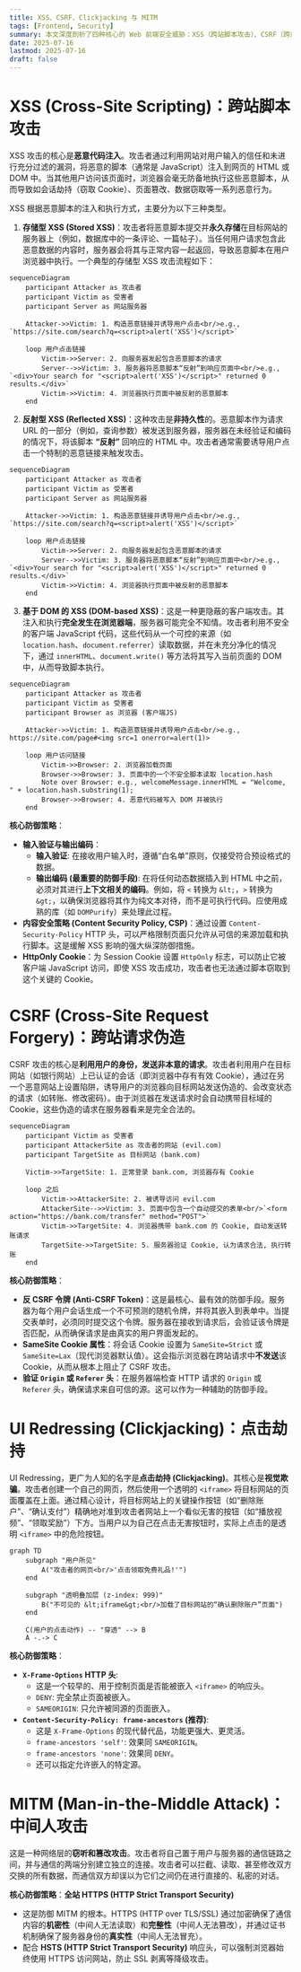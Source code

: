 ```yaml
---
title: XSS、CSRF、Clickjacking 与 MITM
tags: [Frontend, Security]
summary: 本文深度剖析了四种核心的 Web 前端安全威胁：XSS（跨站脚本攻击）、CSRF（跨站请求伪造）、UI Redressing（点击劫持）和 MITM（中间人攻击）。
date: 2025-07-16
lastmod: 2025-07-16
draft: false
---
```

# XSS (Cross-Site Scripting)：跨站脚本攻击

XSS 攻击的核心是**恶意代码注入**。攻击者通过利用网站对用户输入的信任和未进行充分过滤的漏洞，将恶意的脚本（通常是 JavaScript）注入到网页的 HTML 或 DOM 中。当其他用户访问该页面时，浏览器会毫无防备地执行这些恶意脚本，从而导致如会话劫持（窃取 Cookie）、页面篡改、数据窃取等一系列恶意行为。

XSS 根据恶意脚本的注入和执行方式，主要分为以下三种类型。

1. **存储型 XSS (Stored XSS)**：攻击者将恶意脚本提交并**永久存储**在目标网站的服务器上（例如，数据库中的一条评论、一篇帖子）。当任何用户请求包含此恶意数据的内容时，服务器会将其与正常内容一起返回，导致恶意脚本在用户浏览器中执行。一个典型的存储型 XSS 攻击流程如下：

```mermaid
sequenceDiagram
    participant Attacker as 攻击者
    participant Victim as 受害者
    participant Server as 网站服务器

    Attacker->>Victim: 1. 构造恶意链接并诱导用户点击<br/>e.g., `https://site.com/search?q=<script>alert('XSS')</script>`
    
    loop 用户点击链接
        Victim->>Server: 2. 向服务器发起包含恶意脚本的请求
        Server-->>Victim: 3. 服务器将恶意脚本“反射”到响应页面中<br/>e.g., `<div>Your search for "<script>alert('XSS')</script>" returned 0 results.</div>`
        Victim->>Victim: 4. 浏览器执行页面中被反射的恶意脚本
    end
```

2. **反射型 XSS (Reflected XSS)**：这种攻击是**非持久性**的。恶意脚本作为请求 URL 的一部分（例如，查询参数）被发送到服务器，服务器在未经验证和编码的情况下，将该脚本 **“反射”** 回响应的 HTML 中。攻击者通常需要诱导用户点击一个特制的恶意链接来触发攻击。

```mermaid
sequenceDiagram
    participant Attacker as 攻击者
    participant Victim as 受害者
    participant Server as 网站服务器

    Attacker->>Victim: 1. 构造恶意链接并诱导用户点击<br/>e.g., `https://site.com/search?q=<script>alert('XSS')</script>`
    
    loop 用户点击链接
        Victim->>Server: 2. 向服务器发起包含恶意脚本的请求
        Server-->>Victim: 3. 服务器将恶意脚本“反射”到响应页面中<br/>e.g., `<div>Your search for "<script>alert('XSS')</script>" returned 0 results.</div>`
        Victim->>Victim: 4. 浏览器执行页面中被反射的恶意脚本
    end
```

3. **基于 DOM 的 XSS (DOM-based XSS)**：这是一种更隐蔽的客户端攻击。其注入和执行**完全发生在浏览器端**，服务器可能完全不知情。攻击者利用不安全的客户端 JavaScript 代码，这些代码从一个可控的来源（如 `location.hash`、`document.referrer`）读取数据，并在未充分净化的情况下，通过 `innerHTML`、`document.write()` 等方法将其写入当前页面的 DOM 中，从而导致脚本执行。

```mermaid
sequenceDiagram
    participant Attacker as 攻击者
    participant Victim as 受害者
    participant Browser as 浏览器 (客户端JS)

    Attacker->>Victim: 1. 构造恶意链接并诱导用户点击<br/>e.g., https://site.com/page#<img src=1 onerror=alert(1)>

    loop 用户访问链接
        Victim->>Browser: 2. 浏览器加载页面
        Browser->>Browser: 3. 页面中的一个不安全脚本读取 location.hash
        Note over Browser: e.g., welcomeMessage.innerHTML = "Welcome, " + location.hash.substring(1);
        Browser->>Browser: 4. 恶意代码被写入 DOM 并被执行
    end
```

**核心防御策略**：

- **输入验证与输出编码**：
    - **输入验证**: 在接收用户输入时，遵循“白名单”原则，仅接受符合预设格式的数据。
    - **输出编码 (最重要的防御手段)**: 在将任何动态数据插入到 HTML 中之前，必须对其进行**上下文相关的编码**。例如，将 `<` 转换为 `&lt;`，`>` 转换为 `&gt;`，以确保浏览器将其作为纯文本对待，而不是可执行代码。应使用成熟的库（如 `DOMPurify`）来处理此过程。
- **内容安全策略 (Content Security Policy, CSP)**：通过设置 `Content-Security-Policy` HTTP 头，可以严格限制页面只允许从可信的来源加载和执行脚本。这是缓解 XSS 影响的强大纵深防御措施。
- **HttpOnly Cookie**：为 Session Cookie 设置 `HttpOnly` 标志，可以防止它被客户端 JavaScript 访问，即使 XSS 攻击成功，攻击者也无法通过脚本窃取到这个关键的 Cookie。

# CSRF (Cross-Site Request Forgery)：跨站请求伪造

CSRF 攻击的核心是**利用用户的身份，发送非本意的请求**。攻击者利用用户在目标网站（如银行网站）上已认证的会话（即浏览器中存有有效 Cookie），通过在另一个恶意网站上设置陷阱，诱导用户的浏览器向目标网站发送伪造的、会改变状态的请求（如转账、修改密码）。由于浏览器在发送请求时会自动携带目标域的 Cookie，这些伪造的请求在服务器看来是完全合法的。

```mermaid
sequenceDiagram
    participant Victim as 受害者
    participant AttackerSite as 攻击者的网站 (evil.com)
    participant TargetSite as 目标网站 (bank.com)

    Victim->>TargetSite: 1. 正常登录 bank.com, 浏览器存有 Cookie
    
    loop 之后
        Victim->>AttackerSite: 2. 被诱导访问 evil.com
        AttackerSite-->>Victim: 3. 页面中包含一个自动提交的表单<br/>`<form action="https://bank.com/transfer" method="POST">`
        Victim->>TargetSite: 4. 浏览器携带 bank.com 的 Cookie, 自动发送转账请求
        TargetSite->>TargetSite: 5. 服务器验证 Cookie, 认为请求合法, 执行转账
    end
```

**核心防御策略**：

- **反 CSRF 令牌 (Anti-CSRF Token)**：这是最核心、最有效的防御手段。服务器为每个用户会话生成一个不可预测的随机令牌，并将其嵌入到表单中。当提交表单时，必须同时提交这个令牌。服务器在接收到请求后，会验证该令牌是否匹配，从而确保请求是由真实的用户界面发起的。
- **SameSite Cookie 属性**：将会话 Cookie 设置为 `SameSite=Strict` 或 `SameSite=Lax`（现代浏览器默认值）。这会指示浏览器在跨站请求中**不发送**该 Cookie，从而从根本上阻止了 CSRF 攻击。
- **验证 `Origin` 或 `Referer` 头**：在服务器端检查 HTTP 请求的 `Origin` 或 `Referer` 头，确保请求来自可信的源。这可以作为一种辅助的防御手段。

# UI Redressing (Clickjacking)：点击劫持

UI Redressing，更广为人知的名字是**点击劫持 (Clickjacking)**。其核心是**视觉欺骗**。攻击者创建一个自己的网页，然后使用一个透明的 `<iframe>` 将目标网站的页面覆盖在上面。通过精心设计，将目标网站上的关键操作按钮（如“删除账户”、“确认支付”）精确地对准到攻击者网站上一个看似无害的按钮（如“播放视频”、“领取奖励”）下方。当用户以为自己在点击无害按钮时，实际上点击的是透明 `<iframe>` 中的危险按钮。

```mermaid
graph TD
    subgraph "用户所见"
        A("攻击者的网页<br/>'点击领取免费礼品!'")
    end

    subgraph "透明叠加层 (z-index: 999)"
        B("不可见的 &lt;iframe&gt;<br/>加载了目标网站的“确认删除账户”页面")
    end

    C(用户的点击动作) -- "穿透" --> B
    A -.-> C
```

**核心防御策略**：

- **`X-Frame-Options` HTTP 头**:
    - 这是一个较早的、用于控制页面是否能被嵌入 `<iframe>` 的响应头。
    - `DENY`: 完全禁止页面被嵌入。
    - `SAMEORIGIN`: 只允许被同源的页面嵌入。
- **`Content-Security-Policy: frame-ancestors` (推荐)**:
    - 这是 `X-Frame-Options` 的现代替代品，功能更强大、更灵活。
    - `frame-ancestors 'self'`: 效果同 `SAMEORIGIN`。
    - `frame-ancestors 'none'`: 效果同 `DENY`。
    - 还可以指定允许嵌入的特定源。

# MITM (Man-in-the-Middle Attack)：中间人攻击

这是一种网络层的**窃听和篡改攻击**。攻击者将自己置于用户与服务器的通信链路之间，并与通信的两端分别建立独立的连接。攻击者可以拦截、读取、甚至修改双方交换的所有数据，而通信双方却误以为它们之间仍在进行直接的、私密的对话。

**核心防御策略**：**全站 HTTPS (HTTP Strict Transport Security)**

- 这是防御 MITM 的根本。HTTPS (HTTP over TLS/SSL) 通过加密确保了通信内容的**机密性**（中间人无法读取）和**完整性**（中间人无法篡改），并通过证书机制确保了服务器身份的**真实性**（中间人无法冒充）。
- 配合 **HSTS (HTTP Strict Transport Security)** 响应头，可以强制浏览器始终使用 HTTPS 访问网站，防止 SSL 剥离等降级攻击。